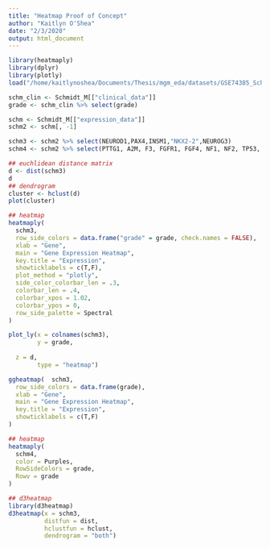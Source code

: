 ```yaml
---
title: "Heatmap Proof of Concept"
author: "Kaitlyn O'Shea"
date: "2/3/2020"
output: html_document
---
```


```r
library(heatmaply)
library(dplyr)
library(plotly)
load("/home/kaitlynoshea/Documents/Thesis/mgm_eda/datasets/GSE74385_Schmidt_M_KO.Rda")
```


```r
schm_clin <- Schmidt_M[["clinical_data"]]
grade <- schm_clin %>% select(grade)

schm <- Schmidt_M[["expression_data"]]
schm2 <- schm[, -1]

schm3 <- schm2 %>% select(NEUROD1,PAX4,INSM1,"NKX2-2",NEUROG3)
schm4 <- schm2 %>% select(PTTG1, A2M, F3, FGFR1, FGF4, NF1, NF2, TP53, EGFR, IDH1, IDH2, TERT, HNF1A)

## euchlidean distance matrix
d <- dist(schm3)
d
## dendrogram
cluster <- hclust(d)
plot(cluster)
```


```r
## heatmap
heatmaply(
  schm3,
  row_side_colors = data.frame("grade" = grade, check.names = FALSE),
  xlab = "Gene",
  main = "Gene Expression Heatmap",
  key.title = "Expression",
  showticklabels = c(T,F),
  plot_method = "plotly",
  side_color_colorbar_len = .3,
  colorbar_len = .4,
  colorbar_xpos = 1.02,
  colorbar_ypos = 0,
  row_side_palette = Spectral
)
```

```r
plot_ly(x = colnames(schm3),
        y = grade,
        
  z = d,
        type = "heatmap")
```


```r

ggheatmap(  schm3,
  row_side_colors = data.frame(grade), 
  xlab = "Gene",
  main = "Gene Expression Heatmap",
  key.title = "Expression",
  showticklabels = c(T,F)
)
```


```r
## heatmap
heatmaply(
  schm4,
  color = Purples,
  RowSideColors = grade,
  Rowv = grade
)
```


```r
## d3heatmap
library(d3heatmap)
d3heatmap(x = schm3, 
          distfun = dist,
          hclustfun = hclust,
          dendrogram = "both")
```

